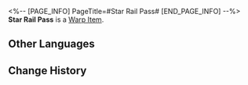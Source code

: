 <%-- [PAGE_INFO]
PageTitle=#Star Rail Pass#
[END_PAGE_INFO] --%>
{{Item Infobox
|id          = 101
|image       = Item Star Rail Pass.png
|type        = Warp Item
|invCategory = Valuables
|rarity      = 5
|effect      = 
|description = Astral Express Universal Pass. Travel as far as the Star Rail stretches.
}}
{{Description|''"Map worlds, meet people, make memories."''}}
'''Star Rail Pass''' is a [[Warp Item]].

==Other Languages==
{{Other Languages
|en   = Star Rail Pass
|zhs  = 星轨通票
|zht  = 星軌通票
|ja   = 星軌チケット
|ko   = 별의 궤도 티켓
|es   = Pase de los raíles estelares
|fr   = Pass du Star Rail
|ru   = Звёздный пропуск
|th   = Star Rail Pass
|vi   = Vé Tinh Cầu
|de   = Star-Rail-Pass
|id   = Star Rail Pass
|pt   = Passe de Star Rail
}}

==Change History==
{{Change History|1.0}}